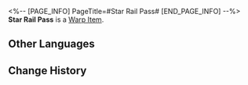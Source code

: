 <%-- [PAGE_INFO]
PageTitle=#Star Rail Pass#
[END_PAGE_INFO] --%>
{{Item Infobox
|id          = 101
|image       = Item Star Rail Pass.png
|type        = Warp Item
|invCategory = Valuables
|rarity      = 5
|effect      = 
|description = Astral Express Universal Pass. Travel as far as the Star Rail stretches.
}}
{{Description|''"Map worlds, meet people, make memories."''}}
'''Star Rail Pass''' is a [[Warp Item]].

==Other Languages==
{{Other Languages
|en   = Star Rail Pass
|zhs  = 星轨通票
|zht  = 星軌通票
|ja   = 星軌チケット
|ko   = 별의 궤도 티켓
|es   = Pase de los raíles estelares
|fr   = Pass du Star Rail
|ru   = Звёздный пропуск
|th   = Star Rail Pass
|vi   = Vé Tinh Cầu
|de   = Star-Rail-Pass
|id   = Star Rail Pass
|pt   = Passe de Star Rail
}}

==Change History==
{{Change History|1.0}}